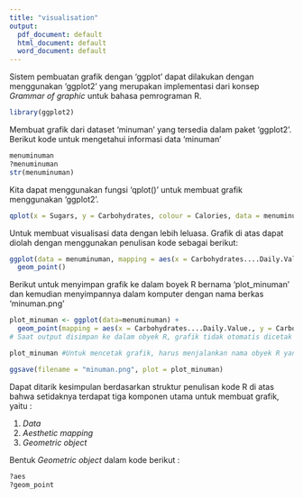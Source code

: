 ---
title: "visualisation"
output:
  pdf_document: default
  html_document: default
  word_document: default
---

Sistem pembuatan grafik dengan 'ggplot' dapat dilakukan dengan menggunakan 'ggplot2' yang merupakan implementasi dari konsep *Grammar of graphic* untuk bahasa pemrograman R.

```{r load-package}
library(ggplot2)
```

Membuat grafik dari dataset 'minuman' yang tersedia dalam paket 'ggplot2'. Berikut kode untuk mengetahui informasi data 'minuman'

```{r}
menuminuman
?menuminuman
str(menuminuman)
```


Kita dapat menggunakan fungsi 'qplot()' untuk membuat grafik menggunakan 'ggplot2'. 

```{r}
qplot(x = Sugars, y = Carbohydrates, colour = Calories, data = menuminuman)
```

Untuk membuat visualisasi data dengan lebih leluasa. Grafik di atas dapat diolah dengan menggunakan penulisan kode sebagai berikut:

```{r}
ggplot(data = menuminuman, mapping = aes(x = Carbohydrates....Daily.Value., y = Carbohydrates, colour = Calories)) + 
  geom_point() 
```

Berikut untuk menyimpan grafik ke dalam boyek R bernama 'plot_minuman' dan kemudian menyimpannya dalam komputer dengan nama berkas 'minuman.png'

```{r}
plot_minuman <- ggplot(data=menuminuman) +
  geom_point(mapping = aes(x = Carbohydrates....Daily.Value., y = Carbohydrates, colour = Calories))
# Saat output disimpan ke dalam obyek R, grafik tidak otomatis dicetak pada layar

plot_minuman #Untuk mencetak grafik, harus menjalankan nama obyek R yang sebelumnya dibuat

ggsave(filename = "minuman.png", plot = plot_minuman)
```


Dapat ditarik kesimpulan berdasarkan struktur penulisan kode R di atas bahwa setidaknya terdapat tiga komponen utama untuk membuat grafik, yaitu :

1. *Data*
2. *Aesthetic mapping*
3. *Geometric object*

Bentuk *Geometric object* dalam kode berikut :

```{r}
?aes
?geom_point
```
